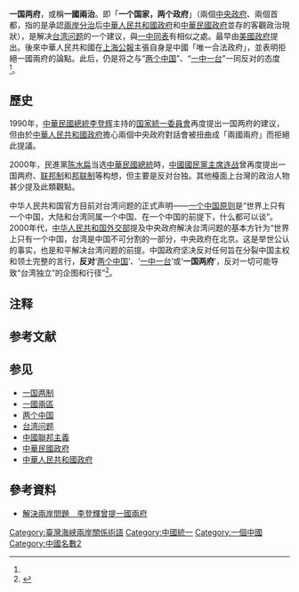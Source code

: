{{onesource|time=2015-08-21T19:34:59+00:00}}
{{矛盾}}
{{Distinguish|一国两制|一国两区}}
'''一国两府'''，或稱'''一國兩治'''。即「'''一个国家，两个政府'''」（兩個[[中央政府|中央政府]]、兩個首都，指的是承認[[兩岸分治|兩岸分治]]后[[中華人民共和國政府|中華人民共和國政府]]和[[中華民國政府|中華民國政府]]並存的客觀政治現狀），是解决[[台湾问题|台湾问题]]的一个建议，與[[一中同表|一中同表]]有相似之處。最早由[[美國政府|美國政府]]提出。後來中華人民共和國在[[上海公報|上海公報]]主張自身是中國「唯一合法政府」，並表明拒絕一國兩府的論點。此后，仍是将之与“[[两个中国|两个中国]]”、“[[一中一台|一中一台]]”一同反对的态度<ref name=a1/>。

== 歷史 ==
1990年，[[中華民國總統|中華民國總統]][[李登辉|李登辉]]主持的[[国家統一委員會|国家統一委員會]]再度提出一国两府的建议，但由於[[中華人民共和國政府|中華人民共和國政府]]擔心兩個中央政府對話會被扭曲成「兩國兩府」而拒絕此提議。

2000年，民進黨[[陈水扁|陈水扁]]当选[[中華民國總統|中華民國總統]]時，[[中國國民黨主席|中國國民黨主席]][[连战|连战]]曾再度提出一国两府、[[联邦制|联邦制]]和[[邦联制|邦联制]]等构想，但主要是反对台独。其他檯面上台灣的政治人物甚少提及此類觀點。

中华人民共和国官方目前对台湾问题的正式声明——[[一個中國_(中華人民共和國)|一个中国原则]]是“世界上只有一个中国，大陆和台湾同属一个中国、在一个中国的前提下，什么都可以谈”。2000年代，[[中华人民共和国外交部|中华人民共和国外交部]]提及中央政府解决台湾问题的基本方针为“世界上只有一个中国，台湾是中国不可分割的一部分，中央政府在北京。这是举世公认的事实，也是和平解决台湾问题的前提。中国政府坚决反对任何旨在分裂中国主权和领土完整的言行，'''反对'''‘[[两个中国|两个中国]]’、‘[[一中一台|一中一台]]’或‘'''一国两府'''’，反对一切可能导致“台湾独立”的企图和行径”<ref name="a1">{{Cite web |url=https://www.fmprc.gov.cn/web/ziliao_674904/zt_674979/ywzt_675099/wzzt_675579/2296_675789/t10531.shtml |title=台湾问题与中国的统一 |accessdate=2021-06-27 |author= |date=2002-07-05 |work= |quote=三、中国政府解决台湾问题的基本方针[……]（一）一个中国。世界上只有一个中国，台湾是中国不可分割的一部分，中央政府在北京。这是举世公认的事实，也是和平解决台湾问题的前提。中国政府坚决反对任何旨在分裂中国主权和领土完整的言行，反对“两个中国”、“一中一台”或“一国两府”，反对一切可能导致“台湾独立”的企图和行径。海峡两岸的中国人民都主张只有一个中国 [……] |publisher=中华人民共和国外交部网站 |language=Zh-hans |archive-date=2021-06-26 |archive-url=https://web.archive.org/web/20210626173441/https://www.fmprc.gov.cn/web/ziliao_674904/zt_674979/ywzt_675099/wzzt_675579/2296_675789/t10531.shtml |dead-url=no }}</ref>。

== 注释==

{{Reflist|25em}}

== 参考文献 ==

{{Reflist|group="註"|colwidth=30em}}

== 参见 ==
*[[一国两制|一国两制]]
*[[一國兩區|一國兩區]]
*[[两个中国|两个中国]]
*[[台湾问题|台湾问题]]
*[[中國聯邦主義|中國聯邦主義]]
*[[中華民國政府|中華民國政府]]
*[[中華人民共和國政府|中華人民共和國政府]]

== 參考資料 ==
*[http://www.ettoday.net/news/20120323/33864.htm 解決兩岸問題　李登輝曾提一國兩府] {{Wayback|url=http://www.ettoday.net/news/20120323/33864.htm |date=20201105165313 }}

{{台湾海峡两岸主题}}

[[Category:臺灣海峽兩岸關係術語|Category:臺灣海峽兩岸關係術語]]
[[Category:中國統一|Category:中國統一]]
[[Category:一個中國|Category:一個中國]]
[[Category:中國名數2|Category:中國名數2]]